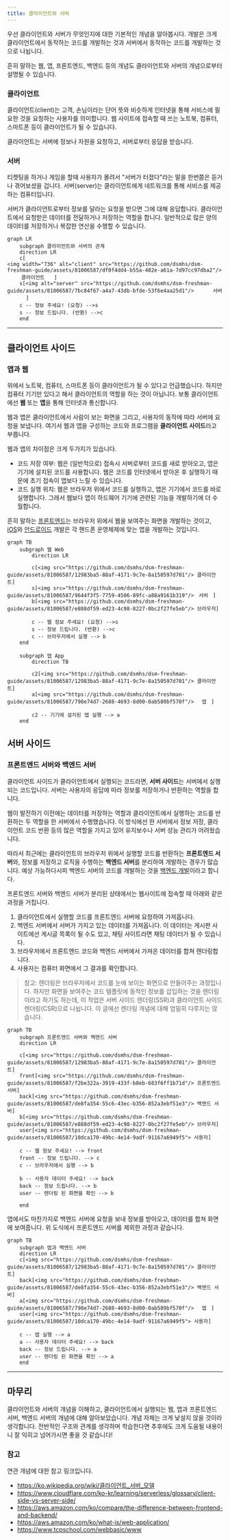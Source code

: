 ```yaml
---
title: 클라이언트와 서버
---
```


우선 클라이언트와 서버가 무엇인지에 대한 기본적인 개념을 알아봅시다. 개발은 크게 클라이언트에서 동작하는 코드를 개발하는 것과 서버에서 동작하는 코드를 개발하는 것으로 나뉩니다.

흔히 말하는 웹, 앱, 프론트엔드, 백엔드 등의 개념도 클라이언트와 서버의 개념으로부터 설명될 수 있습니다.


### 클라이언트

클라이언트(client)는 고객, 손님이라는 단어 뜻와 비슷하게 인터넷을 통해 서비스에 필요한 것을 요청하는 사용자를 의미합니다. 웹 사이트에 접속할 때 쓰는 노트북, 컴퓨터, 스마트폰 등이 클라이언트가 될 수 있습니다.

클라이언트는 서버에 정보나 자원을 요청하고, 서버로부터 응답을 받습니다.

### 서버

티켓팅을 하거나 게임을 할때 사용자가 몰려서 "서버가 터졌다"라는 말을 한번쯤은 듣거나 겪어보셨을 겁니다. 서버(server)는 클라이언트에게 네트워크를 통해 서비스를 제공하는 컴퓨터입니다. 

서버가 클라이언트로부터 정보를 달라는 요청을 받으면 그에 대해 응답합니다. 클라이언트에서 요청받은 데이터를 전달하거나 저장하는 역할을 합니다. 일반적으로 많은 양의 데이터를 저장하거나 복잡한 연산을 수행할 수 있습니다. 

```mermaid
graph LR
    subgraph 클라이언트와 서버의 관계
    direction LR
    c[
<img width="736" alt="client" src="https://github.com/dsmhs/dsm-freshman-guide/assets/81006587/df0f4dd4-b55a-482e-a61a-7d97cc97dba2"/> ㅤㅤㅤ클라이언트ㅤㅤ]
    s[<img alt="server" src="https://github.com/dsmhs/dsm-freshman-guide/assets/81006587/7bc84f67-a4a7-43db-bfde-53f6e4aa25d1"/>ㅤㅤㅤㅤ서버ㅤㅤㅤㅤ]
    c -- 정보 주세요! (요청) -->s
    s -- 정보 드립니다. (반환) -->c
    end
```

---

## 클라이언트 사이드

### 앱과 웹

위에서 노트북, 컴퓨터, 스마트폰 등이 클라이언트가 될 수 있다고 언급했습니다. 하지만 컴퓨터 기기만 있다고 해서 클라이언트의 역할을 하는 것이 아닙니다. 보통 클라이언트에선 **웹** 또는 **앱**을 통해 인터넷과 통신합니다.

웹과 앱은 클라이언트에서 사람이 보는 화면을 그리고, 사용자의 동작에 따라 서버에 요청을 보냅니다. 여기서 웹과 앱을 구성하는 코드와 프로그램을 **클라이언트 사이드**라고 부릅니다.

웹과 앱의 차이점은 크게 두가지가 있습니다.

- 코드 저장 여부: 웹은 (일반적으로) 접속시 서버로부터 코드를 새로 받아오고, 앱은 기기에 설치된 코드를 사용합니다. 웹은 코드를 인터넷에서 받아온 후 실행하기 때문에 초기 접속이 앱보다 느릴 수 있습니다.
- 코드 실행 위치: 웹은 브라우저 위에서 코드를 실행하고, 앱은 기기에서 코드를 바로 실행합니다. 그래서 웹보다 앱이 하드웨어 기기에 관련된 기능을 개발하기에 더 수월합니다. 

흔히 말하는 [프론트엔드](/dsm-freshman-guide/frontend/00-start)는 브라우저 위에서 웹을 보여주는 화면을 개발하는 것이고, [iOS](/dsm-freshman-guide/ios/00-start)와 [안드로이드](/dsm-freshman-guide/android/00-start) 개발은 각 핸드폰 운영체제에 맞는 앱을 개발하는 것입니다.

```mermaid
graph TB
    subgraph 웹 Web
        direction LR

        c[<img src="https://github.com/dsmhs/dsm-freshman-guide/assets/81006587/12983ba5-88af-4171-9c7e-8a150597d701"/> 클라이언트]
        s[<img src="https://github.com/dsmhs/dsm-freshman-guide/assets/81006587/9644f3f5-7759-4506-89fc-a88a9161b319"/>ㅤ서버ㅤ]
        b[<img src="https://github.com/dsmhs/dsm-freshman-guide/assets/81006587/e888df59-ed23-4c98-8227-0bc2f27fe5eb"/> 브라우저]

        c -- 웹 정보 주세요! (요청) -->s
        s -- 정보 드립니다. (반환) -->c
        c -- 브라우저에서 실행 --> b
    end

    subgraph 앱 App
        direction TB

        c2[<img src="https://github.com/dsmhs/dsm-freshman-guide/assets/81006587/12983ba5-88af-4171-9c7e-8a150597d701"/> 클라이언트]
        a[<img src="https://github.com/dsmhs/dsm-freshman-guide/assets/81006587/798e74d7-2688-4693-8d00-0ab589bf570f"/> ㅤ앱ㅤ]

        c2 -- 기기에 설치된 앱 실행 --> a
    end
```

## 서버 사이드

### 프론트엔드 서버와 백엔드 서버

클라이언트 사이드가 클라이언트에서 실행되는 코드라면, **서버 사이드**는 서버에서 실행되는 코드입니다. 서버는 사용자의 응답에 따라 정보를 저장하거나 반환하는 역할을 합니다. 

웹이 발전하기 이전에는 데이터를 저장하는 역할과 클라이언트에서 실행하는 코드를 반환하는 두 역할을 한 서버에서 수행했습니다. 이 방식에선 한 서버에서 정보 저장, 클라이언트 코드 반환 등의 많은 역할을 가지고 있어 유지보수나 서버 성능 관리가 어려웠습니다. 

따라서 최근에는 클라이언트의 브라우저 위에서 실행할 코드를 반환하는 **프론트엔드 서버**와, 정보를 저장하고 로직을 수행하는 **백엔드 서버**를 분리하여 개발하는 경우가 많습니다. 예상 가능하다시피 백엔드 서버의 코드를 개발하는 것을 [백엔드 개발](/dsm-freshman-guide/backend/00-start)이라고 합니다.

프론트엔드 서버와 백엔드 서버가 분리된 상태에서는 웹사이트에 접속할 때 아래와 같은 과정을 거칩니다.

1. 클라이언트에서 실행할 코드를 프론트엔드 서버에 요청하여 가져옵니다. 
2. 백엔드 서버에서 서버가 가지고 있는 데이터를 가져옵니다. 이 데이터는 게시판 사이트에선 게시글 목록이 될 수도 있고, 채팅 사이트라면 채팅 데이터가 될 수 있습니다.
3. 브라우저에서 프론트엔드 코드와 백엔드 서버에서 가져온 데이터를 합쳐 렌더링합니다.
4. 사용자는 컴퓨터 화면에서 그 결과를 확인합니다.

> 참고: 렌더링은 브라우저에서 코드를 눈에 보이는 화면으로 만들어주는 과정입니다. 하지만 화면을 보여주는 코드 템플릿에 동적인 정보를 삽입하는 것을 렌더링이라고 하기도 하는데, 이 작업은 서버 사이드 렌더링(SSR)과 클라이언트 사이드 렌더링(CSR)으로 나뉩니다. 이 글에선 렌더링 개념에 대해 엄밀히 다루지는 않습니다.

```mermaid
graph TB
    subgraph 프론트엔드 서버와 백엔드 서버
    direction LR

    c[<img src="https://github.com/dsmhs/dsm-freshman-guide/assets/81006587/12983ba5-88af-4171-9c7e-8a150597d701"/> 클라이언트]
    front[<img src="https://github.com/dsmhs/dsm-freshman-guide/assets/81006587/f2be322a-3919-433f-b8eb-683f6ff1b71d"/> 프론트엔드 서버]
    back[<img src="https://github.com/dsmhs/dsm-freshman-guide/assets/81006587/de8fa354-55c6-43ec-b356-852a3ebf51e3"/> 백엔드 서버]
    b[<img src="https://github.com/dsmhs/dsm-freshman-guide/assets/81006587/e888df59-ed23-4c98-8227-0bc2f27fe5eb"/> 브라우저]
    user[<img src="https://github.com/dsmhs/dsm-freshman-guide/assets/81006587/10dca170-49bc-4e14-9adf-91167a6949f5"> 사용자]

    c -- 웹 정보 주세요! --> front
    front -- 정보 드립니다. --> c
    c -- 브라우저에서 실행 --> b

    b -- 사용자 데이터 주세요! --> back
    back -- 정보 드립니다. --> b
    user -- 렌더링 된 화면을 확인 --> b

    end
```

앱에서도 마찬가지로 백엔드 서버에 요청을 보내 정보를 받아오고, 데이터를 합쳐 화면에 보여줍니다. 위 도식에서 프론트엔드 서버를 제외한 과정과 같습니다.

```mermaid
graph TB
    subgraph 앱과 백엔드 서버
    direction LR
    c[<img src="https://github.com/dsmhs/dsm-freshman-guide/assets/81006587/12983ba5-88af-4171-9c7e-8a150597d701"/> 클라이언트]
    back[<img src="https://github.com/dsmhs/dsm-freshman-guide/assets/81006587/de8fa354-55c6-43ec-b356-852a3ebf51e3"/> 백엔드 서버]
    a[<img src="https://github.com/dsmhs/dsm-freshman-guide/assets/81006587/798e74d7-2688-4693-8d00-0ab589bf570f"/> ㅤ앱ㅤ]
    user[<img src="https://github.com/dsmhs/dsm-freshman-guide/assets/81006587/10dca170-49bc-4e14-9adf-91167a6949f5"> 사용자]

    c -- 앱 실행 --> a
    a -- 사용자 데이터 주세요! --> back
    back -- 정보 드립니다. --> a
    user -- 렌더링 된 화면을 확인 --> a
    end
```

---

## 마무리

클라이언트와 서버의 개념을 이해하고, 클라이언트에서 실행되는 웹, 앱과 프론트엔드 서버, 백엔드 서버의 개념에 대해 알아보았습니다. 개념 자체는 크게 낯설지 않을 것이라 생각합니다. 전반적인 구조와 관계를 생각하며 학습한다면 추후에도 크게 도움될 내용이니 잘 익히고 넘어가시면 좋을 것 같습니다!

### 참고

연관 개념에 대한 참고 링크입니다.
- https://ko.wikipedia.org/wiki/클라이언트_서버_모델
- https://www.cloudflare.com/ko-kr/learning/serverless/glossary/client-side-vs-server-side/
- https://aws.amazon.com/ko/compare/the-difference-between-frontend-and-backend/
- https://aws.amazon.com/ko/what-is/web-application/
- https://www.tcpschool.com/webbasic/www